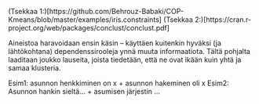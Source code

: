 

(Tsekkaa 1:)[https://github.com/Behrouz-Babaki/COP-Kmeans/blob/master/examples/iris.constraints]
(Tsekkaa 2:)[https://cran.r-project.org/web/packages/conclust/conclust.pdf]

Aineistoa haravoidaan ensin käsin -- käyttäen kuitenkin hyväksi (ja
lähtökohtana) dependenssirooleja ynnä muuta informaatiota. Tältä pohjalta laaditaan joukko
lauseita, joista tiedetään, että ne ovat ikään kuin yhtä ja samaa klusteria.

Esim1: asunnon henkkiminen on x + asunnon hakeminen oli x
Esim2: Asunnon hankin sieltä... + asumisen järjestin ...


